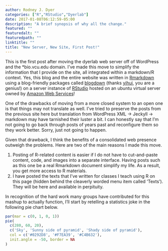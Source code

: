```yaml
---
author: Rodney J. Dyer
categories: ["R","RStudio","Dyerlab"]
date: 2017-01-08T06:12:59-05:00
description: "A brief synopsis of why all the change."
featured: ""
featuredalt: ""
featuredpath: ""
linktitle: ""
title: "New Server, New Site, First Post!"
---
```


This is the first post after moving the dyerlab web server off of WordPress and the *bio.vcu.edu domain.  I've made this move to simplify the information that I provide on the site, all integrated within a markdown/R context.  Yes, this blog and the entire website was written in [Rmarkdown](http://rmarkdown.rstudio.com/) using a blog-friendly packages called [blogdown](http://github.com/rstudio/blogdown) (thanks [yihui](https://github.com/yihui), you are a genius!) on a server instance of [RStudio](http://rstudio.com) hosted on an ubuntu virtual server owned by [Amazon Web Services](https://lightsail.aws.amazon.com)!  

One of the drawbacks of moving from a more closed system to an open one is that things may not translate as well.  I've tried to preserve the posts from the previous site here but translation from WordPress XML $\to$ Jeckyll $\to$ markdown may have tarnished their luster a bit.  I can honestly say that I'm not going to go back through posts of years past and reconfigure them so they work better. Sorry, just not going to happen.  

Given that drawback, I think the benefits of a consolidated web presence outweigh the problems.  Here are two of the main reasons I made this move.  

1. Posting of R-related content is easier if I do not have to cut-and-paste content, code, and images into a separate interface.  Having posts such as this one be a real Rmarkdown document simplify my life.  As a result, you get more access to R materials.  
2. I have posted the texts that I've written for classes I teach using R on this page (hidden behind the cleaverly worded menu item called 'Texts').  They will be here and available in perpituity.


In recognition of the hard work many groups have contributed for this mashup to actually function, I'll start by retelling a statistics joke in the following pie chart below. 


```r
par(mar = c(0, 1, 0, 1))
pie(
  c(280, 60, 20),
  c('Sky', 'Sunny side of pyramid', 'Shady side of pyramid'),
  col = c('#0292D8', '#F7EA39', '#C4B632'),
  init.angle = -50, border = NA
)
```

